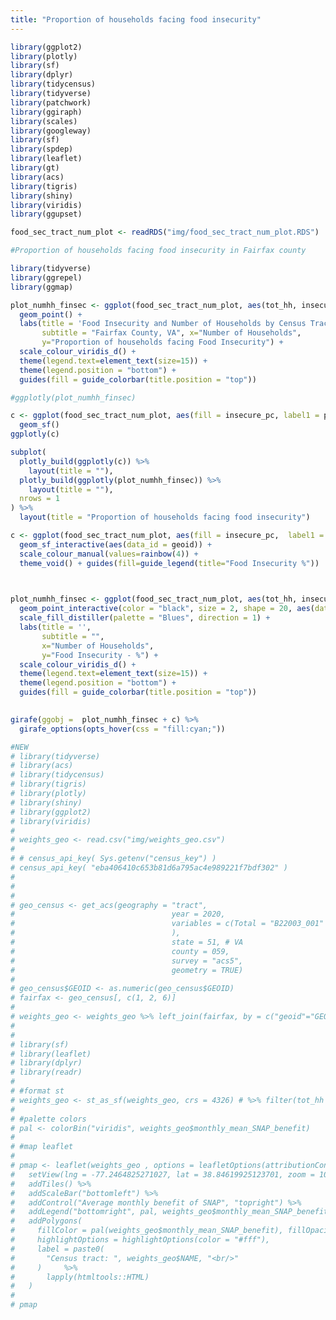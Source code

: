 ```yaml
---
title: "Proportion of households facing food insecurity"
---
```


```r
library(ggplot2)
library(plotly)
library(sf)
library(dplyr)
library(tidycensus)
library(tidyverse)
library(patchwork)
library(ggiraph)
library(scales)
library(googleway)
library(sf)
library(spdep)
library(leaflet)
library(gt)
library(acs)
library(tigris)
library(shiny)
library(viridis)
library(ggupset)
```

```r
food_sec_tract_num_plot <- readRDS("img/food_sec_tract_num_plot.RDS")

```



```r

#Proportion of households facing food insecurity in Fairfax county

library(tidyverse)
library(ggrepel)
library(ggmap)

plot_numhh_finsec <- ggplot(food_sec_tract_num_plot, aes(tot_hh, insecure_pc, colour = pumas, text = NAME)) + 
  geom_point() + 
  labs(title = 'Food Insecurity and Number of Households by Census Tracts', 
       subtitle = "Fairfax County, VA", x="Number of Households", 
       y="Proportion of households facing Food Insecurity") + 
  scale_colour_viridis_d() +
  theme(legend.text=element_text(size=15)) +
  theme(legend.position = "bottom") +
  guides(fill = guide_colorbar(title.position = "top"))

#ggplotly(plot_numhh_finsec)

c <- ggplot(food_sec_tract_num_plot, aes(fill = insecure_pc, label1 = pumas, label_2 = NAME, geometry = geometry )) +
  geom_sf()
ggplotly(c)

subplot(
  plotly_build(ggplotly(c)) %>%
    layout(title = ""),
  plotly_build(ggplotly(plot_numhh_finsec)) %>%
    layout(title = ""),
  nrows = 1
) %>% 
  layout(title = "Proportion of households facing food insecurity")
```

```r


c <- ggplot(food_sec_tract_num_plot, aes(fill = insecure_pc,  label1 = pumas, label_2 = NAME, geometry = geometry )) +
  geom_sf_interactive(aes(data_id = geoid)) + 
  scale_colour_manual(values=rainbow(4)) +
  theme_void() + guides(fill=guide_legend(title="Food Insecurity %")) 
  


plot_numhh_finsec <- ggplot(food_sec_tract_num_plot, aes(tot_hh, insecure_pc, colour = pumas, text = NAME)) + 
  geom_point_interactive(color = "black", size = 2, shape = 20, aes(data_id = geoid)) +
  scale_fill_distiller(palette = "Blues", direction = 1) + 
  labs(title = '', 
       subtitle = "", 
       x="Number of Households", 
       y="Food Insecurity - %") + 
  scale_colour_viridis_d() +
  theme(legend.text=element_text(size=15)) +
  theme(legend.position = "bottom") +
  guides(fill = guide_colorbar(title.position = "top"))
  

girafe(ggobj =  plot_numhh_finsec + c) %>%
  girafe_options(opts_hover(css = "fill:cyan;")) 

```



```r
#NEW
# library(tidyverse)
# library(acs)
# library(tidycensus)
# library(tigris)
# library(plotly)
# library(shiny)
# library(ggplot2)
# library(viridis)
# 
# weights_geo <- read.csv("img/weights_geo.csv")
# 
# # census_api_key( Sys.getenv("census_key") )
# census_api_key( "eba406410c653b81d6a795ac4e989221f7bdf302" )
# 
# 
# 
# geo_census <- get_acs(geography = "tract",
#                                   year = 2020,
#                                   variables = c(Total = "B22003_001"
#                                   ),
#                                   state = 51, # VA
#                                   county = 059,
#                                   survey = "acs5",
#                                   geometry = TRUE)
# 
# geo_census$GEOID <- as.numeric(geo_census$GEOID)
# fairfax <- geo_census[, c(1, 2, 6)]
# 
# weights_geo <- weights_geo %>% left_join(fairfax, by = c("geoid"="GEOID"))
# 
# 
# library(sf)
# library(leaflet)
# library(dplyr)
# library(readr)
# 
# #format st
# weights_geo <- st_as_sf(weights_geo, crs = 4326) # %>% filter(tot_hh > 10)
# 
# #palette colors
# pal <- colorBin("viridis", weights_geo$monthly_mean_SNAP_benefit)
# 
# #map leaflet
# 
# pmap <- leaflet(weights_geo , options = leafletOptions(attributionControl = FALSE)) %>%
#   setView(lng = -77.2464825271027, lat = 38.84619925123701, zoom = 10) %>%  
#   addTiles() %>%
#   addScaleBar("bottomleft") %>%
#   addControl("Average monthly benefit of SNAP", "topright") %>%
#   addLegend("bottomright", pal, weights_geo$monthly_mean_SNAP_benefit, opacity = .7) %>%
#   addPolygons(
#     fillColor = pal(weights_geo$monthly_mean_SNAP_benefit), fillOpacity = .7, weight = 1, color = "#000",
#     highlightOptions = highlightOptions(color = "#fff"),
#     label = paste0(
#       "Census tract: ", weights_geo$NAME, "<br/>"
#     )     %>%
#       lapply(htmltools::HTML)
#   ) 
# 
# pmap


```
